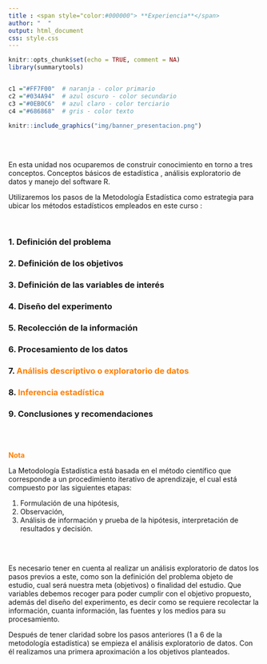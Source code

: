 ```yaml
---
title : <span style="color:#000000"> **Experiencia**</span>
author: "  " 
output: html_document
css: style.css
---
```




```r
knitr::opts_chunk$set(echo = TRUE, comment = NA)
library(summarytools)


c1 ="#FF7F00"  # naranja - color primario 
c2 ="#034A94"  # azul oscuro - color secundario
c3 ="#0EB0C6"  # azul claro - color terciario
c4 ="#686868"  # gris - color texto
```


```r
knitr::include_graphics("img/banner_presentacion.png")
```


</br></br>


En esta unidad nos ocuparemos de construir conocimiento en torno a tres conceptos. Conceptos básicos de estadística , análisis exploratorio de datos y  manejo del software R. 

Utilizaremos los pasos de la Metodología Estadística como estrategia para ubicar los métodos estadísticos empleados en este curso :


<br/>

### 1. **Definición del problema**
### 2. **Definición de los objetivos**
### 3. **Definición de las variables de interés**
### 4. **Diseño del experimento**
### 5. **Recolección de la información**
### 6. **Procesamiento de los datos**
### 7. <span style="color:#FF7F00">**Análisis descriptivo o exploratorio de datos**</span>
<!-- #####    <span style="color:#C9C9C9">**Probabilidad**</span> -->
<!-- #####    <span style="color:#C9C9C9">**Variable aleatoria**</span> -->
### 8. <span style="color:#FF7F00">**Inferencia estadística**</span>
### 9. **Conclusiones y recomendaciones**

<br/><br/>

<span style="color:#FF7F00">**Nota**</span>

La Metodología Estadística está basada en el método científico que corresponde a un procedimiento iterativo de aprendizaje, el cual está compuesto por las siguientes etapas: 

1. Formulación de una hipótesis, 
2. Observación, 
3. Análisis de información y prueba de la hipótesis, interpretación de resultados y decisión.

<br/><br/>

Es necesario tener en cuenta al realizar un análisis exploratorio de datos los pasos previos a este, como son la definición del problema objeto de estudio, cual será nuestra meta (objetivos) o finalidad del estudio. Que variables debemos recoger para poder cumplir con el objetivo propuesto, además del diseño del experimento, es decir como se requiere recolectar la información, cuanta información, las fuentes y los medios para su procesamiento.

Después de tener claridad sobre los pasos anteriores (1 a 6 de la metodología estadística) se empieza el análisis exploratorio de datos. Con él realizamos una primera aproximación a los objetivos planteados. 
